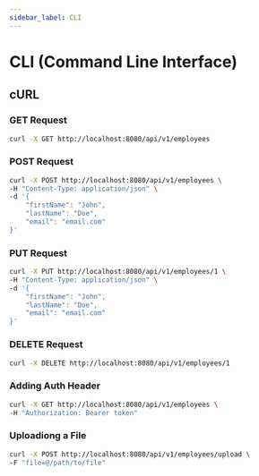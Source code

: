 ```yaml
---
sidebar_label: CLI
---
```


# CLI (Command Line Interface)

## cURL

### GET Request

```bash
curl -X GET http://localhost:8080/api/v1/employees
```

### POST Request

```bash
curl -X POST http://localhost:8080/api/v1/employees \
-H "Content-Type: application/json" \
-d '{
    "firstName": "John",
    "lastName": "Doe",
    "email": "email.com"
}'
```

### PUT Request

```bash
curl -X PUT http://localhost:8080/api/v1/employees/1 \
-H "Content-Type: application/json" \
-d '{
    "firstName": "John",
    "lastName": "Doe",
    "email": "email.com"
}'
```

### DELETE Request

```bash
curl -X DELETE http://localhost:8080/api/v1/employees/1
```

### Adding Auth Header

```bash
curl -X GET http://localhost:8080/api/v1/employees \
-H "Authorization: Bearer token"
```

### Uploadiong a File

```bash
curl -X POST http://localhost:8080/api/v1/employees/upload \
-F "file=@/path/to/file"
```